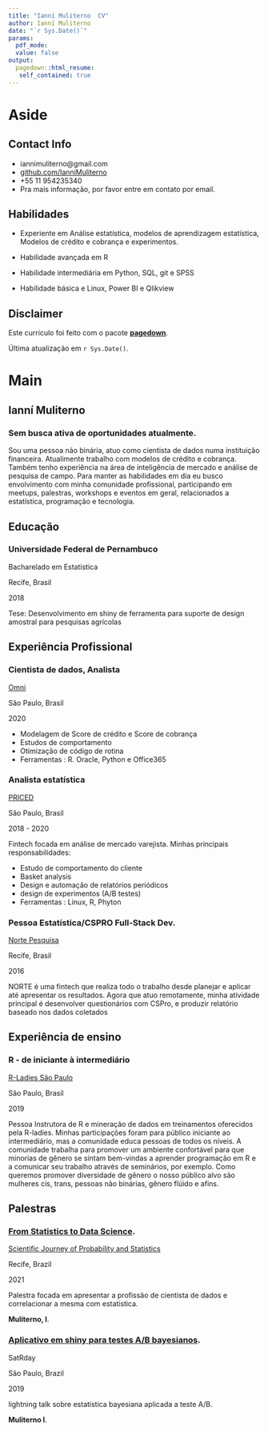 ```yaml
---
title: "Ianní Muliterno  CV"
author: Ianní Muliterno
date: "`r Sys.Date()`"
params:
  pdf_mode:
  value: false
output:
  pagedown::html_resume:
   self_contained: true
---
```


Aside
================================================================================




Contact Info {#contact}
--------------------------------------------------------------------------------

- <i class="fa fa-envelope"></i> iannimuliterno@gmail.com
- <i class="fa fa-github"></i> [github.com/IanniMuliterno](https://github.com/IanniMuliterno)
- <i class="fa fa-phone"></i> +55 11 954235340
- Pra mais informação, por favor entre em contato por email.


Habilidades {#skills}
--------------------------------------------------------------------------------

- Experiente em Análise estatística, modelos de aprendizagem estatística, Modelos de crédito e cobrança e experimentos.

- Habilidade avançada em R

- Habilidade intermediária em Python, SQL, git e SPSS

- Habilidade básica e Linux, Power BI e Qlikview


Disclaimer {#disclaimer}
--------------------------------------------------------------------------------

Este currículo foi feito com o pacote [**pagedown**](https://github.com/rstudio/pagedown).

Última atualização em `r Sys.Date()`.



Main
================================================================================

Ianní Muliterno {#title}
--------------------------------------------------------------------------------

### Sem busca ativa de oportunidades atualmente.

 Sou uma pessoa não binária, atuo como cientista de dados numa instituição financeira. Atualimente trabalho com modelos de crédito e cobrança. Também tenho experiência na área de inteligência de mercado e análise de pesquisa de campo.
 Para manter as habilidades em dia eu busco envolvimento com minha comunidade profissional, participando em meetups, palestras, workshops e eventos em geral, relacionados a estatística, programação e tecnologia.


Educação {data-icon=graduation-cap data-concise=true}
--------------------------------------------------------------------------------

### Universidade Federal de Pernambuco

Bacharelado em Estatística

Recife, Brasil

2018

Tese: Desenvolvimento em shiny de ferramenta para suporte de design amostral para pesquisas agrícolas


Experiência Profissional {data-icon=suitcase}
--------------------------------------------------------------------------------

### Cientista de dados, Analista
[Omni](https://www.omni.com.br/)

São Paulo, Brasil

2020

- Modelagem de Score de crédito e Score de cobrança
- Estudos de comportamento
- Otimização de código de rotina
- Ferramentas : R. Oracle, Python e Office365


### Analista estatística
[PRICED](https://www.priced.com.br/)

São Paulo, Brasil

2018 - 2020

Fintech focada em análise de mercado varejista. Minhas principais responsabilidades:

- Estudo de comportamento do cliente
- Basket  analysis
- Design e automação de relatórios periódicos
- design de experimentos (A/B testes)
- Ferramentas : Linux, R, Phyton

### Pessoa Estatística/CSPRO Full-Stack Dev.
[Norte Pesquisa](https://www.facebook.com/nortepesquisaspe/)

Recife, Brasil

2016

NORTE é uma fintech que realiza todo o trabalho desde planejar e aplicar até apresentar os resultados. Agora que atuo remotamente, minha atividade principal é desenvolver questionários com CSPro, e produzir relatório baseado nos dados coletados


Experiência de ensino {data-icon=chalkboard-teacher}
--------------------------------------------------------------------------------

### R  - de iniciante à intermediário
[R-Ladies São Paulo](https://www.meetup.com/pt-BR/pro/rladies/)

São Paulo, Brasil

2019

Pessoa Instrutora de R e mineração de dados em treinamentos oferecidos pela R-ladies. Minhas participações foram para público iniciante ao intermediário, mas a comunidade educa pessoas de todos os níveis.
A comunidade trabalha para promover um ambiente confortável para que minorias de gênero se sintam bem-vindas a aprender programação em R e a comunicar seu trabalho através de seminários, por exemplo.
Como queremos promover diversidade de gênero o nosso público alvo são mulheres cis, trans, pessoas não binárias, gênero flúido e afins.


Palestras {data-icon=file}
--------------------------------------------------------------------------------
### [From Statistics to Data Science](https://github.com/IanniMuliterno/talk_datascience).
[Scientific Journey of Probability and Statistics](https://sites.google.com/de.ufpe.br/jcpe/in%C3%ADcio) 

Recife, Brazil

2021

Palestra focada em apresentar a profissão de cientista de dados e correlacionar a mesma com estatística.

**Muliterno, I**.

### [Aplicativo em shiny para testes A/B bayesianos](https://github.com/IanniMuliterno/satRday_SP_2019/blob/master/satRday.pdf).
SatRday

São Paulo, Brazil

2019


lightning talk sobre estatística bayesiana aplicada a teste A/B.

**Muliterno I**.

